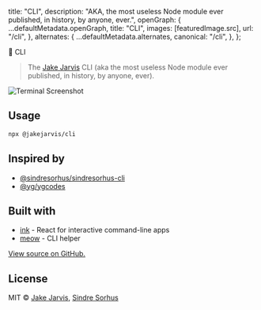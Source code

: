 

  title: "CLI",
  description: "AKA, the most useless Node module ever published, in history, by anyone, ever.",
  openGraph: {
    ...defaultMetadata.openGraph,
    title: "CLI",
    images: [featuredImage.src],
    url: "/cli",
  },
  alternates: {
    ...defaultMetadata.alternates,
    canonical: "/cli",
  },
};

<PageTitle>🤖 CLI</PageTitle>

<Content>

> The [Jake Jarvis](https://jarv.is/) CLI (aka the most useless Node module ever published, in history, by anyone, ever).

![Terminal Screenshot](./screenshot.png)

## Usage

```sh
npx @jakejarvis/cli
```

## Inspired by

- [@sindresorhus/sindresorhus-cli](https://github.com/sindresorhus/sindresorhus-cli)
- [@yg/ygcodes](https://github.com/yg/ygcodes)

## Built with

- [ink](https://github.com/vadimdemedes/ink) - React for interactive command-line apps
- [meow](https://github.com/sindresorhus/meow) - CLI helper

[View source on GitHub.](https://github.com/jakejarvis/jakejarvis/tree/main/cli)

## License

MIT © [Jake Jarvis](https://jarv.is/), [Sindre Sorhus](https://sindresorhus.com/)

</Content>
